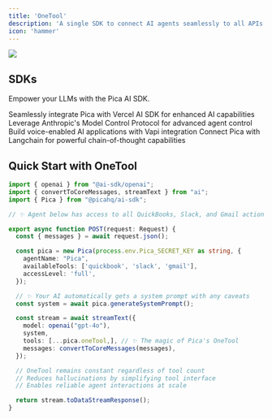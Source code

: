 ```yaml
---
title: 'OneTool'
description: 'A single SDK to connect AI agents seamlessly to all APIs and tools.'
icon: 'hammer'
---
```


<Frame caption="Handles schema definitions, authentication, and execution processes automatically.">
  <img src="../images/one-tool.svg" />
</Frame>

## SDKs

Empower your LLMs with the Pica AI SDK.

<CardGroup cols={2}>
<Card title="Vercel AI SDK" img="/images/vercel.jpg" href="/sdk/vercel-ai">
  Seamlessly integrate Pica with Vercel AI SDK for enhanced AI capabilities
</Card>

<Card title="Anthropic MCP (Coming Soon)" img="/images/anthropic.png" href="/sdk/anthropic-mcp">
  Leverage Anthropic's Model Control Protocol for advanced agent control
</Card>

<Card title="Vapi (Coming Soon)" img="/images/vapi.png" href="/sdk/vapi">
  Build voice-enabled AI applications with Vapi integration
</Card>

<Card title="Langchain (Coming Soon)" img="/images/langchain.jpg" href="/sdk/langchain">
  Connect Pica with Langchain for powerful chain-of-thought capabilities
</Card>
</CardGroup>

## Quick Start with OneTool

```typescript
import { openai } from "@ai-sdk/openai";
import { convertToCoreMessages, streamText } from "ai";
import { Pica } from "@picahq/ai-sdk";

// ✨ Agent below has access to all QuickBooks, Slack, and Gmail actions

export async function POST(request: Request) {
  const { messages } = await request.json();

  const pica = new Pica(process.env.Pica_SECRET_KEY as string, {
    agentName: "Pica",
    availableTools: ['quickbook', 'slack', 'gmail'],
    accessLevel: 'full',
  });

  // ✨ Your AI automatically gets a system prompt with any caveats
  const system = await pica.generateSystemPrompt();

  const stream = await streamText({
    model: openai("gpt-4o"),
    system,
    tools: [...pica.oneTool,], // ✨ The magic of Pica's OneTool
    messages: convertToCoreMessages(messages),
  });

  // OneTool remains constant regardless of tool count
  // Reduces hallucinations by simplifying tool interface
  // Enables reliable agent interactions at scale

  return stream.toDataStreamResponse();
}

```